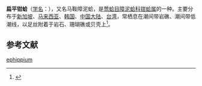 {{Speciesbox
| name = 扁平钳蛤
| genus = Isognomon
| species = ephippium
| authority = (Linnaeus, 1758)
}}
'''扁平钳蛤'''（[[学名|学名]]：{{lang|la|'''''Isognomon ephippium'''''}}），又名马鞍障泥蛤，是[[莺蛤目|莺蛤目]][[障泥蛤科|障泥蛤科]][[钳蛤属|钳蛤属]]的一种。主要分布于[[新加坡|新加坡]]、[[马来西亚|马来西亚]]、[[韩国|韩国]]、[[中国大陆|中国大陆]]、[[台湾|台湾]]，常栖息在潮间带岩礁、潮间带低潮线，以足丝附着于岩石、珊瑚礁或贝壳上<ref>{{cite web|url=http://shell.sinica.edu.tw/chinese/shellbase_detail.php?science_no=2270|title=国际贝库：扁平钳蛤|publisher=台湾贝类资料库|accessdate=2009-08-11|archive-date=2015-04-02|archive-url=https://web.archive.org/web/20150402123832/http://shell.sinica.edu.tw/chinese/shellbase_detail.php?science_no=2270|dead-url=no}}</ref>。

== 参考文献 ==
{{reflist}}
{{Taxonbar|from=Q13370994}}

[[Category:钳蛤属|ephippium]]